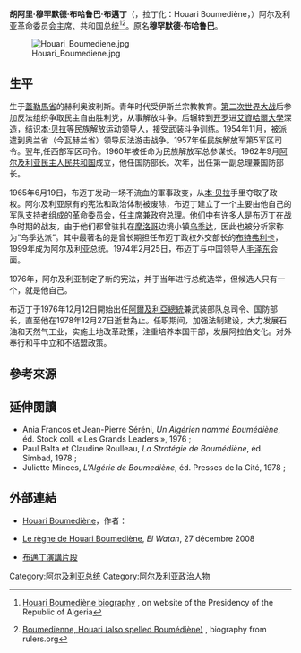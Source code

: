 {{Infobox President
| name=Houari Boumediène<br>{{rtl-lang|ar|هواري بومدين}}
| image=Houari Boumediene's Portrait.jpg
| order=[[阿爾及利亞總統|阿尔及利亚革命委员会]]主席
| office=
| term_start=1965年6月19日
| term_end=1976年12月10日
| predecessor=无
| successor=[[艾哈迈德·贝勒胡沙特|艾哈迈德·贝勒胡沙特]]
| order1=2
| office1=阿爾及利亞總統
| term_start1=1976年12月10日
| term_end1=1978年12月27日
| predecessor1=[[艾哈邁德·本·貝拉|艾哈邁德·本·貝拉]]
| successor1=[[拉巴赫·比塔特|拉巴赫·比塔特]]
| order2=4
| office2=不結盟運動秘書長
| term_start2=1970年9月10日
| term_end2=1976年8月19日
| predecessor2=[[肯尼思·卡翁达|肯尼思·卡翁达]]
| successor2=[[威廉·高伯拉瓦|威廉·高伯拉瓦]]
| birth_date={{birth date|1932|8|23|mf=y}}
| birth_place=[[阿爾及利亞|阿爾及利亞]][[蓋勒馬省|蓋勒馬省]]赫利奥波利斯
| death_date={{death date and age|1978|12|27|1932|8|23|mf=y}}
| death_place=阿爾及利亞[[阿爾及爾|阿爾及爾]]
| resting_place=[[阿爾及爾|阿爾及爾]]{{link-fr|阿利亞公墓|Cimetière d'El Alia}}
| spouse=[[阿尼萨·布邁丁|阿尼萨·布邁丁]]
| party=革命委员会/[[民族革命陣線|民族革命陣線]]
| religion=[[伊斯蘭教|伊斯蘭教]]
}}

'''胡阿里·穆罕默德·布哈鲁巴·布邁丁'''（{{lang-ar|'''هواري بومدين'''}}，拉丁化：Houari Boumediène，{{bd|1932年|8月23日|1978年|12月27日|catIdx=H}}）阿尔及利亚革命委员会主席、共和国总统<ref>{{fr icon}} [http://www.elmouradia.dz/francais/presidence/portrait/Boumedienne.htm Houari Boumediène biography] {{Wayback|url=http://www.elmouradia.dz/francais/presidence/portrait/Boumedienne.htm |date=20140213003134 }}, on website of the Presidency of the Republic of Algeria</ref><ref>[http://www.rulers.org/indexb4.html#boume Boumedienne, Houari (also spelled Boumédiène)] {{Wayback|url=http://www.rulers.org/indexb4.html#boume |date=20151209181832 }}, biography from rulers.org</ref>。原名'''穆罕默德·布哈鲁巴'''。

[[File:Houari_Boumediene.jpg|thumb]]

==生平==
生于[[蓋勒馬省|蓋勒馬省]]的赫利奥波利斯。青年时代受伊斯兰宗教教育。[[第二次世界大战|第二次世界大战]]后参加反法组织争取民主自由胜利党，从事解放斗争。后辗转到[[开罗|开罗]]进[[艾資哈爾大學|艾資哈爾大學]]深造，结识[[艾哈邁德·本·貝拉|本·贝拉]]等民族解放运动领导人，接受武装斗争训练。1954年11月，被派遣到奥兰省（今瓦赫兰省）领导反法游击战争。1957年任民族解放军第5军区司令。翌年,任西部军区司令。1960年被任命为民族解放军总参谋长。1962年9月[[阿尔及利亚民主人民共和国|阿尔及利亚民主人民共和国]]成立，他任国防部长。次年，出任第一副总理兼国防部长。

1965年6月19日，布迈丁发动一场不流血的軍事政变，从[[本·贝拉|本·贝拉]]手里夺取了政权。阿尔及利亚原有的宪法和政治体制被废除，布迈丁建立了一个主要由他自己的军队支持者组成的革命委员会，任主席兼政府总理。他们中有许多人是布迈丁在战争时期的战友，由于他们都曾驻扎在[[摩洛哥|摩洛哥]]边境小镇[[乌季达|乌季达]]，因此也被分析家称为“乌季达派”。其中最著名的是曾长期担任布迈丁政权外交部长的[[阿卜杜勒-阿齐兹·布特弗利卡|布特弗利卡]]，1999年成为阿尔及利亚总统。1974年2月25日，布迈丁与中国领导人[[毛泽东|毛泽东]]会面。

1976年，阿尔及利亚制定了新的宪法，并于当年进行总统选举，但候选人只有一个，就是他自己。

布迈丁于1976年12月12日開始出任[[阿爾及利亞總統|阿爾及利亞總統]]兼武装部队总司令、国防部长，直至他在1978年12月27日逝世為止。任职期间，加强法制建设，大力发展石油和天然气工业，实施土地改革政策，注重培养本国干部，发展阿拉伯文化。对外奉行和平中立和不结盟政策。

{{clear}}

==參考來源==
{{reflist}}

==延伸閱讀==
* Ania Francos et Jean-Pierre Séréni, ''Un Algérien nommé Boumédiène'', éd. Stock coll. « Les Grands Leaders », 1976 ;
* Paul Balta et Claudine Roulleau, ''La Stratégie de Boumédiène'', éd. Simbad, 1978 ;
* Juliette Minces, ''L'Algérie de Boumediène'', éd. Presses de la Cité, 1978 ;

==外部連結==
* {{en icon}} [https://web.archive.org/web/20090815172441/http://www.norodomsihanouk.info/profiles%20M/charisma/boumediene.htm Houari Boumediène]，作者：{{le|西哈努克王子|Prince Sihanouk}}
* {{fr icon}} [https://web.archive.org/web/20091228085529/http://www.elwatan.com/Le-regne-de-Houari-Boumediene Le règne de Houari Boumediène], ''El Watan'', 27 décembre 2008
* {{ar icon}} [http://www.dailymotion.com/avectoisegolene/video/xv3dy_houari-boumediene 布邁丁演講片段] {{Wayback|url=http://www.dailymotion.com/avectoisegolene/video/xv3dy_houari-boumediene |date=20071030020907 }}

{{AlgerianPres}}
{{冷戰相關人物}}

{{Authority control}}
{{DEFAULTSORT:Boumediene, Houari}}
[[Category:阿尔及利亚总统|Category:阿尔及利亚总统]]
[[Category:阿尔及利亚政治人物|Category:阿尔及利亚政治人物]]